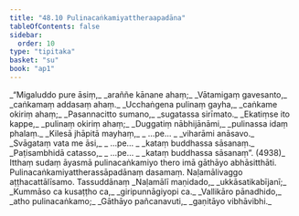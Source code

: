 ```yaml
---
title: "48.10 Pulinacaṅkamiyattheraapadāna"
tableOfContents: false
sidebar:
  order: 10
type: "tipitaka"
basket: "su"
book: "ap1"
---
```



<DynamicBreadcrumb />

<Division number="90" book="ap1" bookNo="20" page="436">

<Paragraph number="6173" type="verses" book="ap1">
_“Migaluddo pure āsiṃ,_  
_araññe kānane ahaṃ;_  
_Vātamigaṃ gavesanto,_  
_caṅkamaṃ addasaṃ ahaṃ._  

</Paragraph>

</Division>
<Division number="91" book="ap1" bookNo="20" page="436">

<Paragraph number="6174" type="verses" book="ap1">
_Ucchaṅgena pulinaṃ gayha,_  
_caṅkame okiriṃ ahaṃ;_  
_Pasannacitto sumano,_  
_sugatassa sirīmato._  

</Paragraph>

</Division>
<Division number="92" book="ap1" bookNo="20" page="436">

<Paragraph number="6175" type="verses" book="ap1">
_Ekatiṃse ito kappe,_  
_pulinaṃ okiriṃ ahaṃ;_  
_Duggatiṃ nābhijānāmi,_  
_pulinassa idaṃ phalaṃ._  

</Paragraph>

</Division>
<Division number="93" book="ap1" bookNo="20" page="436">

<Paragraph number="6176" type="verses" book="ap1">
_Kilesā jhāpitā mayhaṃ,_  
_ …pe… _  
_viharāmi anāsavo._  

</Paragraph>

</Division>
<Division number="94" book="ap1" bookNo="20" page="436">

<Paragraph number="6177" type="verses" book="ap1">
_Svāgataṃ vata me āsi,_  
_ …pe… _  
_kataṃ buddhassa sāsanaṃ._  

</Paragraph>

</Division>
<Division number="95" book="ap1" bookNo="20" page="436">

<Paragraph number="6178" type="verses" book="ap1">
_Paṭisambhidā catasso,_  
_ …pe… _  
_kataṃ buddhassa sāsanaṃ”. (4938)_  

</Paragraph>

<Paragraph number="6179" book="ap1">
Itthaṃ sudaṃ āyasmā pulinacaṅkamiyo thero imā gāthāyo abhāsitthāti.

</Paragraph>
</Division>

<Paragraph number="6180" type="center" book="ap1">
Pulinacaṅkamiyattherassāpadānaṃ dasamaṃ.



</Paragraph>

<Paragraph number="6181" type="center" book="ap1">
Naḷamālivaggo aṭṭhacattālīsamo.



</Paragraph>

<Paragraph number="6182" type="center" book="ap1">
Tassuddānaṃ


</Paragraph>

<Paragraph number="6183" type="verses" book="ap1">
_Naḷamālī maṇidado,_  
_ukkāsatikabījanī;_  
_Kummāso ca kusaṭṭho ca,_  
_giripunnāgiyopi ca._  

</Paragraph>

<Paragraph number="6184" type="verses" book="ap1">
_Vallikāro pānadhido,_  
_atho pulinacaṅkamo;_  
_Gāthāyo pañcanavuti,_  
_gaṇitāyo vibhāvibhi._
</Paragraph>
